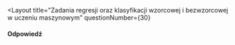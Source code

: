 
<Layout
  title="Zadania regresji oraz klasyfikacji wzorcowej i bezwzorcowej w uczeniu maszynowym"
  questionNumber={30}
>
#### Odpowiedź
</Layout>